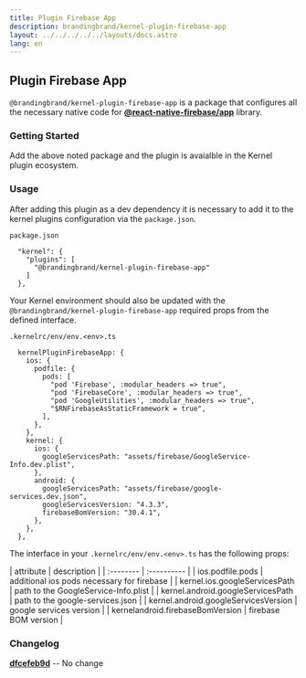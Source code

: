 ```yaml
---
title: Plugin Firebase App
description: brandingbrand/kernel-plugin-firebase-app
layout: ../../../../../layouts/docs.astro
lang: en
---
```



## Plugin Firebase App

`@brandingbrand/kernel-plugin-firebase-app` is a package that configures all the necessary native code for [**@react-native-firebase/app**](https://github.com/invertase/react-native-firebase/tree/main/packages/app) library.

### Getting Started

<div class="flex w-full my-6">
  <CodeCopy args="yarn add -D @brandingbrand/kernel-plugin-firebase-app && yarn add @react-native-firebase/app@^15.7.0" />
</div>

Add the above noted package and the plugin is avaialble in the Kernel plugin ecosystem.

### Usage

After adding this plugin as a dev dependency it is necessary to add it to the kernel plugins configuration via the `package.json`.

`package.json`

```
  "kernel": {
    "plugins": [
      "@brandingbrand/kernel-plugin-firebase-app"
    ]
  },
```

Your Kernel environment should also be updated with the `@brandingbrand/kernel-plugin-firebase-app` required props from the defined interface.

`.kernelrc/env/env.<env>.ts`

```
  kernelPluginFirebaseApp: {
    ios: {
      podfile: {
        pods: [
          "pod 'Firebase', :modular_headers => true",
          "pod 'FirebaseCore', :modular_headers => true",
          "pod 'GoogleUtilities', :modular_headers => true",
          "$RNFirebaseAsStaticFramework = true",
        ],
      },
    },
    kernel: {
      ios: {
        googleServicesPath: "assets/firebase/GoogleService-Info.dev.plist",
      },
      android: {
        googleServicesPath: "assets/firebase/google-services.dev.json",
        googleServicesVersion: "4.3.3",
        firebaseBomVersion: "30.4.1",
      },
    },
  },
```

The interface in your `.kernelrc/env/env.<env>.ts` has the following props:

<div class="my-4 overflow-scroll">
| attribute                            | description                                     |
| :--------                            | :----------                                     |
| ios.podfile.pods                     | additional ios pods necessary for firebase      |
| kernel.ios.googleServicesPath        | path to the GoogleService-Info.plist            |
| kernel.android.googleServicesPath    | path to the google-services.json                |
| kernel.android.googleServicesVersion | google services version                         |
| kernelandroid.firebaseBomVersion     | firebase BOM version                            |
</div>

### Changelog

[**dfcefeb9d**](https://github.com/brandingbrand/flagship/pull/2508/commits/dfcefeb9d32eabe878bfd0a9ae0729c441d8d6c5) -- No change
